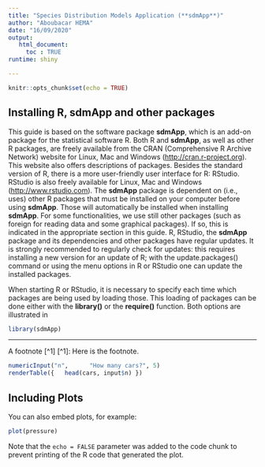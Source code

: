 ```yaml
---
title: "Species Distribution Models Application (**sdmApp**)"
author: "Aboubacar HEMA"
date: "16/09/2020"
output:
   html_document:
     toc : TRUE
runtime: shiny 

---
```


```r
knitr::opts_chunk$set(echo = TRUE)
```

## Installing R, **sdmApp** and other packages

This guide is based on the software package **sdmApp**, which is an add-on package for the statistical software R. Both R and **sdmApp**, as well as other R packages, are freely available from the CRAN (Comprehensive R Archive Network) website for Linux, Mac and Windows (<http://cran.r-project.org>). This website also offers descriptions of packages. Besides the standard version of R, there is a more user-friendly user interface for R: RStudio. RStudio is also freely available for Linux, Mac and Windows (<http://www.rstudio.com>). The **sdmApp** package is dependent on (i.e., uses) other R packages that must be installed on your computer before using **sdmApp**. Those will automatically be installed when installing **sdmApp**. For some functionalities, we use still other packages (such as foreign for reading data and some graphical packages). If so, this is indicated in the appropriate section in this guide. R, RStudio, the **sdmApp** package and its dependencies and other packages have regular updates. It is strongly recommended to regularly check for updates: this requires installing a new version for an update of R; with the update.packages() command or using the menu options in R or RStudio one can update the installed packages.


When starting R or RStudio, it is necessary to specify each time which packages are being used by loading those. This loading of packages can be done either with the **library()** or the **require()** function. Both options are illustrated in

```r
library(sdmApp)
```

***
A footnote [^1] 
[^1]: Here is the footnote. 

```r
numericInput("n",      "How many cars?", 5) 
renderTable({   head(cars, input$n) }) 
```

## Including Plots

You can also embed plots, for example:

```r
plot(pressure)
```

Note that the `echo = FALSE` parameter was added to the code chunk to prevent printing of the R code that generated the plot.

